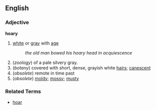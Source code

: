 ==English==
=== Adjective ===
'''hoary'''
# [[white]] or [[gray]] with [[age]]
#: ''the old man bowed his hoary head in acquiescence''
# (''zoology'') of a pale silvery gray.
# (''botany'') covered with short, dense, grayish white [[hairs]]; [[canescent]]
# (''obsolete'') remote in time past
# (''obsolete'') [[moldy]]; [[mossy]]; [[musty]]

=== Related Terms ===
*[[hoar]]